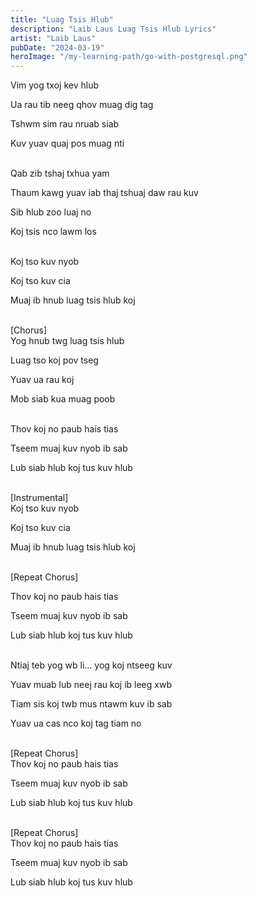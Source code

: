 ```yaml
---
title: "Luag Tsis Hlub"
description: "Laib Laus Luag Tsis Hlub Lyrics"
artist: "Laib Laus"
pubDate: "2024-03-19"
heroImage: "/my-learning-path/go-with-postgresql.png"
---
```


Vim yog txoj kev hlub

Ua rau tib neeg qhov muag dig tag

Tshwm sim rau nruab siab

Kuv yuav quaj pos muag nti

<br />
Qab zib tshaj txhua yam

Thaum kawg yuav iab thaj tshuaj daw rau kuv

Sib hlub zoo luaj no

Koj tsis nco lawm los

<br />
Koj tso kuv nyob

Koj tso kuv cia

Muaj ib hnub luag tsis hlub koj

<br />
[Chorus]
<br />
Yog hnub twg luag tsis hlub

Luag tso koj pov tseg

Yuav ua rau koj

Mob siab kua muag poob

<br />
Thov koj no paub hais tias

Tseem muaj kuv nyob ib sab

Lub siab hlub koj tus kuv hlub

<br />
[Instrumental]
<br />
Koj tso kuv nyob

Koj tso kuv cia

Muaj ib hnub luag tsis hlub koj

<br />
[Repeat Chorus]
<br />

Thov koj no paub hais tias

Tseem muaj kuv nyob ib sab

Lub siab hlub koj tus kuv hlub

<br />
Ntiaj teb yog wb li... yog koj ntseeg kuv

Yuav muab lub neej rau koj ib leeg xwb

Tiam sis koj twb mus ntawm kuv ib sab

Yuav ua cas nco koj tag tiam no

<br />
[Repeat Chorus]
<br />
Thov koj no paub hais tias

Tseem muaj kuv nyob ib sab

Lub siab hlub koj tus kuv hlub

<br />
[Repeat Chorus]
<br />
Thov koj no paub hais tias

Tseem muaj kuv nyob ib sab

Lub siab hlub koj tus kuv hlub
